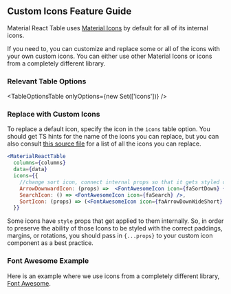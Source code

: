 
<Head>
  <title>Custom Icons Guide - Material React Table V3 Docs</title>
  <meta
    name="description"
    content="How to use custom icons such as from Font Awesome in Material React Table"
  />
</Head>

## Custom Icons Feature Guide

Material React Table uses [Material Icons](https://mui.com/material-ui/material-icons) by default for all of its internal icons.

If you need to, you can customize and replace some or all of the icons with your own custom icons. You can either use other Material Icons or icons from a completely different library.

### Relevant Table Options

<TableOptionsTable onlyOptions={new Set(['icons'])} />

### Replace with Custom Icons

To replace a default icon, specify the icon in the `icons` table option. You should get TS hints for the name of the icons you can replace, but you can also consult [this source file](https://github.com/KevinVandy/material-react-table/blob/v2/packages/material-react-table/src/icons.ts) for a list of all the icons you can replace.

```jsx
<MaterialReactTable
  columns={columns}
  data={data}
  icons={{
    //change sort icon, connect internal props so that it gets styled correctly
    ArrowDownwardIcon: (props) =>  <FontAwesomeIcon icon={faSortDown} {...props} />,
    SearchIcon: () => <FontAwesomeIcon icon={faSearch} />,
    SortIcon: (props) => (<FontAwesomeIcon icon={faArrowDownWideShort} {...props} />), //best practice
  }}
```

Some icons have `style` props that get applied to them internally. So, in order to preserve the ability of those Icons to be styled with the correct paddings, margins, or rotations, you should pass in `{...props}` to your custom icon component as a best practice.

### Font Awesome Example

Here is an example where we use icons from a completely different library, [Font Awesome](https://fontawesome.com/).

<Example />
